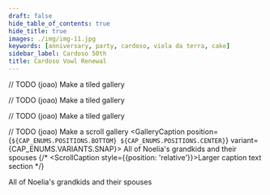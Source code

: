 ```yaml
---
draft: false
hide_table_of_contents: true
hide_title: true
images: ./img/img-11.jpg
keywords: [anniversary, party, cardoso, viola da terra, cake]
sidebar_label: Cardoso 50th
title: Cardoso Vowl Renewal
---
```




<GalleryImage alt="Roses and glassware on a set table" src={IMGS[0]} variant={IMG_ENUMS.VARIANTS.FILL} />

// TODO (joao) Make a tiled gallery
<GalleryImage alt="Roses on the alter" src={IMGS[1]} variant={IMG_ENUMS.VARIANTS.FULL} />
<GalleryImage alt="Crucifix on the alter" src={IMGS[2]} variant={IMG_ENUMS.VARIANTS.FULL} />

<GalleryImage alt="Glassware and table settings" src={IMGS[3]} variant={IMG_ENUMS.VARIANTS.FILL} />
<GalleryImage alt="Collection of tables and alter set for mass" src={IMGS[4]} variant={IMG_ENUMS.VARIANTS.WINDOW} />

// TODO (joao) Make a tiled gallery
<GalleryImage alt="Joe and Leonilda sitting" src={IMGS[5]} variant={IMG_ENUMS.VARIANTS.FULL} />
<GalleryImage alt="Joe placing a ring on Leonilda's finger" src={IMGS[6]} variant={IMG_ENUMS.VARIANTS.FULL} />

<GalleryImage alt="Joe and Leonilda standing" src={IMGS[8]} variant={IMG_ENUMS.VARIANTS.FILL} />
<GalleryImage alt="Joao and Michael playing violas da terra" src={IMGS[7]} variant={IMG_ENUMS.VARIANTS.FULL} />
<GalleryImage alt="The Cardosos first dance" src={VIDS[0]} variant={IMG_ENUMS.VARIANTS.FULL} />
<GalleryImage alt="A lit Cardoso sign" src={IMGS[10]} variant={IMG_ENUMS.VARIANTS.FILL} />
<GalleryImage alt="A golden butterfly decoration" src={IMGS[11]} variant={IMG_ENUMS.VARIANTS.SCROLL} />
<GalleryImage alt="The Martins ladies dancing" src={VIDS[2]} variant={IMG_ENUMS.VARIANTS.FILL} />
<GalleryImage alt="The 50th anniversary cake" src={IMGS[9]} variant={IMG_ENUMS.VARIANTS.FILL} />

// TODO (joao) Make a tiled gallery
<GalleryImage alt="The Cardosos and their heirs standing behind the cake" src={IMGS[12]} variant={IMG_ENUMS.VARIANTS.FULL} />
<GalleryImage alt="The Martins family standing" src={IMGS[13]} variant={IMG_ENUMS.VARIANTS.FULL} />

// TODO (joao) Make a scroll gallery
<ScrollGallery>
  <ScrollImage alt="Aliciana feeding Mia" src={IMGS[15]} variant={IMG_ENUMS.VARIANTS.FILL} />
  <ScrollImage alt="The Cardosos opening the large dessert table" src={IMGS[14]} variant={IMG_ENUMS.VARIANTS.FILL}>
    <GalleryCaption
      position={`${CAP_ENUMS.POSITIONS.BOTTOM} ${CAP_ENUMS.POSITIONS.CENTER}`}
      variant={CAP_ENUMS.VARIANTS.SNAP}>
        All of Noelia's grandkids and their spouses
    </GalleryCaption>
  </ScrollImage>
  {/* <ScrollCaption style={{position: 'relative'}}>Larger caption text section</ScrollCaption> */}
  <ScrollImage alt="The Cardosos cutting the cake" src={IMGS[16]} variant={IMG_ENUMS.VARIANTS.FILL} />
</ScrollGallery>

<GalleryImage alt="The Cardosos sharing cake" src={VIDS[1]} variant={IMG_ENUMS.VARIANTS.FILL} />

<GalleryImage alt="Grandma Noelia surrounded by her grandchildren" src={IMGS[17]} variant={IMG_ENUMS.VARIANTS.FULL}>
  <GalleryCaption
    position={`${CAP_ENUMS.POSITIONS.BOTTOM} ${CAP_ENUMS.POSITIONS.CENTER}`}
    variant={CAP_ENUMS.VARIANTS.SNAP}>
      All of Noelia's grandkids and their spouses
  </GalleryCaption>
</GalleryImage>
